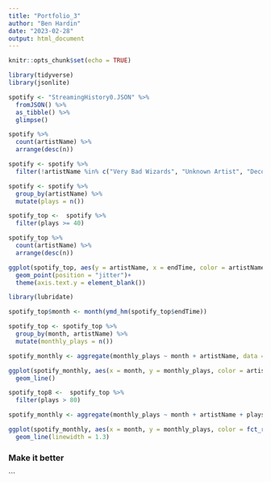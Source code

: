 ```yaml
---
title: "Portfolio_3"
author: "Ben Hardin"
date: "2023-02-28"
output: html_document
---
```


```r
knitr::opts_chunk$set(echo = TRUE)
```


```r
library(tidyverse)
library(jsonlite)
```

```r
spotify <- "StreamingHistory0.JSON" %>%
  fromJSON() %>%
  as_tibble() %>%
  glimpse()
```

```r
spotify %>%
  count(artistName) %>%
  arrange(desc(n))

spotify <- spotify %>%
  filter(!artistName %in% c("Very Bad Wizards", "Unknown Artist", "Decoding the Gurus", "Taskmaster The Podcast", "Two Psychologists Four Beers", "Better Call Saul Insider Podcast", "Off Menu with Ed Gamble and James Acaster"))

spotify <- spotify %>%
  group_by(artistName) %>%
  mutate(plays = n())
```

```r
spotify_top <-  spotify %>%
  filter(plays >= 40)

spotify_top %>%
  count(artistName) %>%
  arrange(desc(n))
```

```r
ggplot(spotify_top, aes(y = artistName, x = endTime, color = artistName))+
  geom_point(position = "jitter")+
  theme(axis.text.y = element_blank())
```

```r
library(lubridate)
```

```r
spotify_top$month <- month(ymd_hm(spotify_top$endTime))

spotify_top <- spotify_top %>%
  group_by(month, artistName) %>%
  mutate(monthly_plays = n())

spotify_monthly <- aggregate(monthly_plays ~ month + artistName, data = spotify_top, FUN = mean)
```

```r
ggplot(spotify_monthly, aes(x = month, y = monthly_plays, color = artistName))+
  geom_line()
```

```r
spotify_top8 <-  spotify_top %>%
  filter(plays > 80)

spotify_monthly <- aggregate(monthly_plays ~ month + artistName + plays, data = spotify_top8, FUN = mean)
```

```r
ggplot(spotify_monthly, aes(x = month, y = monthly_plays, color = fct_reorder(artistName, plays, .desc = TRUE)))+
  geom_line(linewidth = 1.3)
```

### Make it better

```